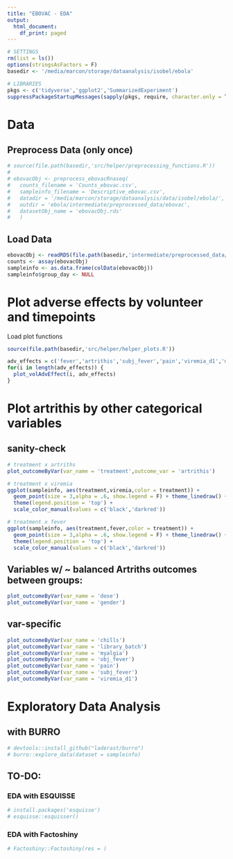 ```yaml
---
title: "EBOVAC - EDA"
output:
  html_document:
    df_print: paged
---
```


```r
# SETTINGS
rm(list = ls())
options(stringsAsFactors = F)
basedir <- '/media/marcon/storage/dataanalysis/isobel/ebola'

# LIBRARIES
pkgs <- c('tidyverse','ggplot2','SummarizedExperiment')
suppressPackageStartupMessages(sapply(pkgs, require, character.only = T))
```

# Data
## Preprocess Data (only once)
```r
# source(file.path(basedir,'src/helper/preprocessing_functions.R'))
# 
# ebovacObj <- preprocess_ebovacRnaseq(
#   counts_filename = 'Counts_ebovac.csv',
#   sampleinfo_filename = 'Descriptive_ebovac.csv',
#   datadir = '/media/marcon/storage/dataanalysis/data/isobel/ebola/',
#   outdir = 'ebola/intermediate/preprocessed_data/ebovac',
#   datasetObj_name = 'ebovacObj.rds'
#   )
```

## Load Data
```r
ebovacObj <- readRDS(file.path(basedir,'intermediate/preprocessed_data/ebovac/ebovacObj.rds'))
counts <- assay(ebovacObj)
sampleinfo <- as.data.frame(colData(ebovacObj))
sampleinfo$group_day <- NULL
```

# Plot adverse effects by volunteer and timepoints
Load plot functions
```r
source(file.path(basedir,'src/helper/helper_plots.R'))
```

```r
adv_effects = c('fever','artrithis','subj_fever','pain','viremia_d1','myalgia','chils','obj_fever')
for(i in length(adv_effects)) {
  plot_volAdvEffect(i, adv_effects)
}
```

# Plot artrithis by other categorical variables
## sanity-check
```r
# treatment x artriths
plot_outcomeByVar(var_name = 'treatment',outcome_var = 'artrithis')

# treatment x viremia
ggplot(sampleinfo, aes(treatment,viremia,color = treatment)) + 
  geom_point(size = 3,alpha = .6, show.legend = F) + theme_linedraw() + 
  theme(legend.position = 'top') + 
  scale_color_manual(values = c('black','darkred'))

# treatment x fever
ggplot(sampleinfo, aes(treatment,fever,color = treatment)) + 
  geom_point(size = 3,alpha = .6, show.legend = F) + theme_linedraw() + 
  theme(legend.position = 'top') + 
  scale_color_manual(values = c('black','darkred'))
```

## Variables w/ ~ balanced Artriths outcomes between groups:
```r
plot_outcomeByVar(var_name = 'dose')
plot_outcomeByVar(var_name = 'gender')
```

## var-specific
```r
plot_outcomeByVar(var_name = 'chills')
plot_outcomeByVar(var_name = 'library_batch')
plot_outcomeByVar(var_name = 'myalgia')
plot_outcomeByVar(var_name = 'obj_fever')
plot_outcomeByVar(var_name = 'pain')
plot_outcomeByVar(var_name = 'subj_fever')
plot_outcomeByVar(var_name = 'viremia_d1')
```

# Exploratory Data Analysis
## with BURRO
```r
# devtools::install_github("laderast/burro")
# burro::explore_data(dataset = sampleinfo)
```

## TO-DO:
### EDA with ESQUISSE
```r
# install.packages('esquisse')
# esquisse::esquisser()
```

### EDA with Factoshiny
```r
# Factoshiny::Factoshiny(res = )
```